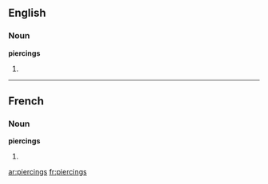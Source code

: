 ==English==

===Noun===
'''piercings'''

# {{plural of|[[piercing]]}}

----

==French==

===Noun===
'''piercings''' {{m|p}}

# {{plural of|[[piercing#French|piercing]]|lang=fr}}

[[ar:piercings]]
[[fr:piercings]]